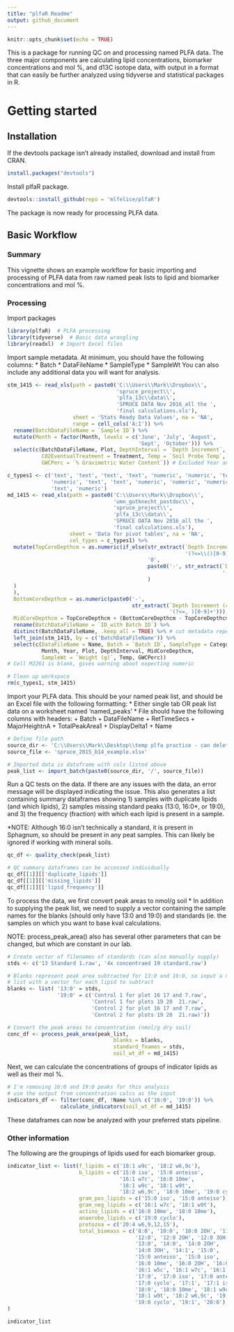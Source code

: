 ---
title: "plfaR Readme"
output: github_document
---

```{r setup, include=FALSE}
knitr::opts_chunk$set(echo = TRUE)
```
This is a package for running QC on and processing named PLFA data. The three major components are calculating lipid concentrations, biomarker concentrations and mol %, and d13C isotope data, with output in a format that can easily be further analyzed using tidyverse and statistical packages in R.

# Getting started
## Installation
If the devtools package isn't already installed, download and install from CRAN.
```{r, eval = F}
install.packages("devtools")
```

Install plfaR package.
```{r, eval = F}
devtools::install_github(repo = 'mlfelice/plfaR')
```
The package is now ready for processing PLFA data.

## Basic Workflow
### Summary
This vignette shows an example workflow for basic importing and processing of PLFA data from raw named peak lists to lipid and biomarker concentrations and mol %.

### Processing
Import packages
```{r, echo = T, results = 'hide', message = F}
library(plfaR)  # PLFA processing
library(tidyverse)  # Basic data wrangling
library(readxl)  # Import Excel files
```

Import sample metadata. At minimum, you should have the following columns:
* Batch
* DataFileName
* SampleType
* SampleWt
You can also include any additional data you will want for analysis.
```{r}
stm_1415 <- read_xls(path = paste0('C:\\Users\\Mark\\Dropbox\\',                                                                          'umn_gutknecht_postdoc\\',
                                   'spruce_project\\', 
                                   'plfa_13c\\data\\',
                                   'SPRUCE DATA Nov 2016_all the ',
                                   'final calculations.xls'), 
                     sheet = 'Stats Ready Data Values', na = 'NA',
                     range = cell_cols('A:I')) %>%
  rename(BatchDataFileName = `Sample ID`) %>%
  mutate(Month = factor(Month, levels = c('June', 'July', 'August', 
                                          'Sept', 'October'))) %>%
  select(c(BatchDataFileName, Plot, DepthInterval = `Depth Increment`, 
           CO2EventualTreatment = Treatment, Temp = `Soil Probe Temp`, 
           GWCPerc = `% Gravimetric Water Content`)) # Excluded Year and Month to avoid dups in merge

c_types1 <- c('text', 'text', 'text', 'text', 'numeric', 'numeric', 'text', 
              'numeric', 'text', 'text', 'numeric', 'numeric', 'numeric',
              'text', 'numeric')
md_1415 <- read_xls(path = paste0('C:\\Users\\Mark\\Dropbox\\',
                                  'umn_gutknecht_postdoc\\',
                                  'spruce_project\\', 
                                  'plfa_13c\\data\\',
                                  'SPRUCE DATA Nov 2016_all the ',
                                  'final calculations.xls'), 
                    sheet = 'Data for pivot tables', na = 'NA',
                    col_types = c_types1) %>%
  mutate(TopCoreDepthcm = as.numeric(if_else(str_extract(`Depth Increment (cm)`, 
                                                         '(?<=\\()[0-9]+') == '1', 
                                             '0', 
                                             paste0('-', str_extract(`Depth Increment (cm)`, 
                                                                     '(?<=\\()[0-9]+')
                                             )
  )
  ),
  BottomCoreDepthcm = as.numeric(paste0('-', 
                                        str_extract(`Depth Increment (cm)`, 
                                                    '(?<=, )[0-9]+'))),
  MidCoreDepthcm = TopCoreDepthcm + (BottomCoreDepthcm - TopCoreDepthcm)/2) %>%
  rename(BatchDataFileName = `ID_with Batch ID`) %>%
  distinct(BatchDataFileName, .keep_all = TRUE) %>% # cut metadata repeated for each biomarker
  left_join(stm_1415, by = c('BatchDataFileName')) %>%
  select(c(DataFileName = Name, Batch = `Batch ID`, SampleType = Category, 
           Month, Year, Plot, DepthInterval, MidCoreDepthcm, 
           SampleWt = `Weight (g)`, Temp, GWCPerc))
# Cell M2261 is blank, gives warning about expecting numeric

# Clean up workspace
rm(c_types1, stm_1415)
```

Import your PLFA data. This should be your named peak list, and should be an Excel file with the following formatting:
* Either single tab OR peak list data on a worksheet named 'named_peaks'
* File should have the following columns with headers:
  + Batch
  + DataFileName
  + RetTimeSecs
  + MajorHeightnA
  + TotalPeakArea1
  + DisplayDelta1
  + Name

```{r}
# Define file path
source_dir <- 'C:\\Users\\Mark\\Desktop\\temp plfa practice - can delete whenever'  
source_file <- 'spruce_2015_b14_example.xlsx'

# Imported data is dataframe with cols listed above
peak_list <- import_batch(paste0(source_dir, '/', source_file))
```

Run a QC tests on the data. If there are any issues with the data, an error message will be displayed indicating the issue. This also generates a list containing summary dataframes showing 1) samples with duplicate lipids (and which lipids), 2) samples missing standard peaks (13:0, 16:0*, or 19:0), and 3) the frequency (fraction) with which each lipid is present in a sample.

*NOTE: Although 16:0 isn't technically a standard, it is present in Sphagnum, so should be present in any peat samples. This can likely be ignored if working with mineral soils.
```{r}
qc_df <- quality_check(peak_list)
```

```{r, echo = T, results = 'hide', message = F}
# QC summary dataframes can be accessed individually
qc_df[[1]][['duplicate_lipids']]
qc_df[[1]][['missing_lipids']]
qc_df[[1]][['lipid_frequency']]
```

To process the data, we first convert peak areas to nmol/g soil
* In addition to supplying the peak list, we need to supply a vector containing the sample names for the blanks (should only have 13:0 and 19:0) and standards (ie. the samples on which you want to base kval calculations.

NOTE: process_peak_area() also has several other parameters that can be changed, but which are constant in our lab.
```{r}
# Create vector of filenames of standards (can also manually supply)
stds <- c('13 Standard 1.raw', '4x concentraed 19 standard.raw')

# Blanks represent peak area subtracted for 13:0 and 19:0, so input a named 
# list with a vector for each lipid to subtract
blanks <- list( '13:0' = stds,
                '19:0' = c('Control 1 for plot 16 17 and 7.raw',
                           'Control 1 for plots 19 20  21.raw',
                           'Control 2 for plot 16 17 and 7.raw',
                           'Control 2 for plots 19 20  21.raw)'))

# Convert the peak areas to concentration (nmol/g dry soil)
conc_df <- process_peak_area(peak_list, 
                                  blanks = blanks, 
                                  standard_fnames = stds,
                                  soil_wt_df = md_1415)
```

Next, we can calculate the concentrations of groups of indicator lipids as well as their mol %.
```{r}
# I'm removing 16:0 and 19:0 peaks for this analysis
# use the output from concentration calcs as the input
indicators_df <- filter(conc_df, !Name %in% c('16:0', '19:0')) %>%
                 calculate_indicators(soil_wt_df = md_1415)

```

These dataframes can now be analyzed with your preferred stats pipeline.

### Other information
The following are the groupings of lipids used for each biomarker group.
```{r, echo = F}
indicator_list <- list(f_lipids = c('18:1 w9c', '18:2 w6,9c'),
                       b_lipids = c('15:0 iso', '15:0 anteiso',
                                    '16:1 w7c', '16:0 10me',
                                    '18:1 w9c', '18:1 w9t',
                                    '18:2 w6,9c', '18:0 10me', '19:0 cyclo'),
                       gram_pos_lipids = c('15:0 iso', '15:0 anteiso'),
                       gram_neg_lipids = c('16:1 w7c', '18:1 w9t'),
                       actino_lipids = c('16:0 10me', '18:0 10me'),
                       anaerobe_lipids = c('19:0 cyclo'),
                       protozoa = c('20:4 w6,9,12,15'),
                       total_biomass = c('8:0', '10:0', '10:0 2OH', '11:0',
                                         '12:0', '12:0 2OH', '12:0 3OH',
                                         '13:0', '14:0', '14:0 2OH',
                                         '14:0 3OH', '14:1', '15:0',
                                         '15:0 anteiso', '15:0 iso',
                                         '16:0 10me', '16:0 2OH', '16:0 iso',
                                         '16:1 w5c', '16:1 w7c', '16:1 w9c',
                                         '17:0', '17:0 iso', '17:0 anteiso',
                                         '17:0 cyclo', '17:1', '17:1 iso',
                                         '18:0', '18:0 10me', '18:1 w9c',
                                         '18:1 w9t', '18:2 w6,9c', '19:0',
                                         '19:0 cyclo', '19:1', '20:0')
)

indicator_list
```
